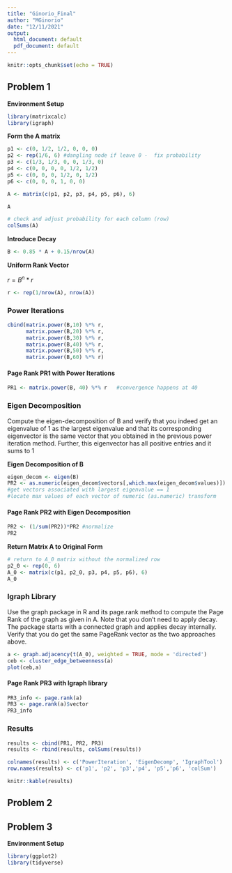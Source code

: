 ```yaml
---
title: "Ginorio_Final"
author: "MGinorio"
date: "12/11/2021"
output:
  html_document: default
  pdf_document: default
---
```


```r
knitr::opts_chunk$set(echo = TRUE)
```

## Problem 1

**Environment Setup**

```r
library(matrixcalc)
library(igraph)
```


**Form the A matrix**

```r

p1 <- c(0, 1/2, 1/2, 0, 0, 0)
p2 <- rep(1/6, 6) #dangling node if leave 0 -  fix probability
p3 <- c(1/3, 1/3, 0, 0, 1/3, 0)
p4 <- c(0, 0, 0, 0, 1/2, 1/2)
p5 <- c(0, 0, 0, 1/2, 0, 1/2)
p6 <- c(0, 0, 0, 1, 0, 0)

A <- matrix(c(p1, p2, p3, p4, p5, p6), 6)

A

```

```r
# check and adjust probability for each column (row)
colSums(A)
```

**Introduce Decay**

```r
B <- 0.85 * A + 0.15/nrow(A)
```



**Uniform Rank Vector** 

$r = B^{n} * r$

```r
r <- rep(1/nrow(A), nrow(A))
```

### Power Iterations 

```r

cbind(matrix.power(B,10) %*% r,
      matrix.power(B,20) %*% r,
      matrix.power(B,30) %*% r,
      matrix.power(B,40) %*% r,
      matrix.power(B,50) %*% r,
      matrix.power(B,60) %*% r)


```

####  Page Rank PR1 with Power Iterations

```r
PR1 <- matrix.power(B, 40) %*% r   #convergence happens at 40

```

### Eigen Decomposition

Compute the eigen-decomposition of B and verify that you indeed get an eigenvalue of 1 as the largest eigenvalue and that its corresponding eigenvector is the same vector that you obtained in the previous power iteration method. Further, this eigenvector has all positive entries and it sums to 1


**Eigen Decomposition of B**

```r

eigen_decom <- eigen(B)
PR2 <- as.numeric(eigen_decom$vectors[,which.max(eigen_decom$values)]) 
#get vectors associated with largest eigenvalue == 1
#locate max values of each vector of numeric (as.numeric) transform

```

#### Page Rank PR2 with Eigen Decomposition
```r
PR2 <- (1/sum(PR2))*PR2 #normalize
PR2
```

**Return Matrix A to Original Form**
```r
# return to A_0 matrix without the normalized row
p2_0 <- rep(0, 6) 
A_0 <- matrix(c(p1, p2_0, p3, p4, p5, p6), 6)
A_0
```


### Igraph Library

Use the graph package in R and its page.rank method to compute the Page Rank of the graph as given in A. Note that you don't need to apply decay. The package starts with a connected graph and applies decay internally. Verify that you do get the same PageRank vector as the two approaches above.

```r
a <- graph.adjacency(t(A_0), weighted = TRUE, mode = 'directed')
ceb <- cluster_edge_betweenness(a)
plot(ceb,a)
```


#### Page Rank PR3 with Igraph library

```r
PR3_info <- page.rank(a)
PR3 <- page.rank(a)$vector
PR3_info

```


### Results

```r
results <- cbind(PR1, PR2, PR3)
results <- rbind(results, colSums(results))

colnames(results) <- c('PowerIteration', 'EigenDecomp', 'IgraphTool')
row.names(results) <- c('p1', 'p2', 'p3','p4', 'p5','p6', 'colSum')

knitr::kable(results)
```


## Problem 2

## Problem 3

**Environment Setup**

```r
library(ggplot2)
library(tidyverse)
```

